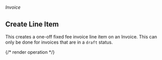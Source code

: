 ###### *Invoice*

## Create Line Item

This creates a one-off fixed fee invoice line item on an Invoice.
This can only be done for invoices that are in a `draft` status.

{/* render operation */}
